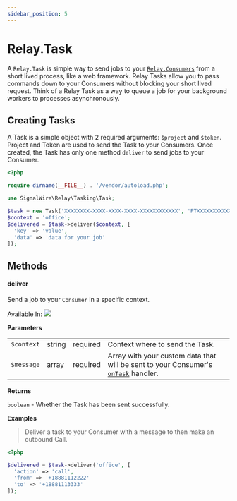 ```yaml
---
sidebar_position: 5
---
```


# Relay.Task

A `Relay.Task` is simple way to send jobs to your [`Relay.Consumers`](php/reference/relay_consumer.mdx) from a short lived process, like a web framework. Relay Tasks allow you to pass commands down to your Consumers without blocking your short lived request. Think of a Relay Task as a way to queue a job for your background workers to processes asynchronously.

## Creating Tasks

A Task is a simple object with 2 required arguments: `$project` and `$token`. Project and Token are used to send the Task to your Consumers. Once created, the Task has only one method `deliver` to send jobs to your Consumer.

```php
<?php

require dirname(__FILE__) . '/vendor/autoload.php';

use SignalWire\Relay\Tasking\Task;

$task = new Task('XXXXXXXX-XXXX-XXXX-XXXX-XXXXXXXXXXXX', 'PTXXXXXXXXXXXXXXXXXXXXXXXXXXXXXXXXXXXXXXXXXXXXXXXX');
$context = 'office';
$delivered = $task->deliver($context, [
  'key' => 'value',
  'data' => 'data for your job'
]);
```

## Methods

<div class="method-definitions"></div>

#### deliver

Send a job to your `Consumer` in a specific context.

Available In: <img class="method-available-tag" src="https://img.shields.io/badge/-v2.0+-brightgreen.svg" />

**Parameters**

|   |   |   |   |
| - | - | - | - |
| `$context` | <span class="method-prop-type">string</span> | <span class="required-arg">required</span> | Context where to send the Task. |
| `$message` | <span class="method-prop-type">array</span> | <span class="required-arg">required</span> | Array with your custom data that will be sent to your Consumer's [`onTask`](php/reference/relay_consumer.mdx#ontask) handler. |

**Returns**

`boolean` - Whether the Task has been sent successfully.

**Examples**

> Deliver a task to your Consumer with a message to then make an outbound Call.

```php
<?php

$delivered = $task->deliver('office', [
  'action' => 'call',
  'from' => '+18881112222'
  'to' => '+18881113333'
]);
```
